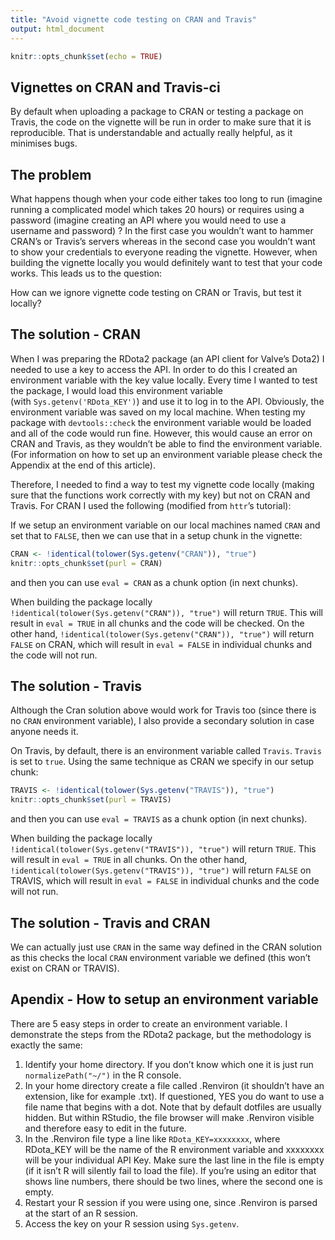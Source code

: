 ```yaml
---
title: "Avoid vignette code testing on CRAN and Travis"
output: html_document
---
```


```r
knitr::opts_chunk$set(echo = TRUE)
```

## Vignettes on CRAN and Travis-ci

By default when uploading a package to CRAN or testing a package on Travis, the code on the 
vignette will be run in order to make sure that it is reproducible. That is understandable and 
actually really helpful, as it minimises bugs. 

## The problem

What happens though when your code either takes too long to run (imagine running a complicated
model which takes 20 hours) or requires using a password (imagine creating an API where you would 
need to use a username and password) ? In the first case you wouldn't want to hammer CRAN's 
or Travis's servers whereas in the second case you wouldn't want to show your credentials to 
everyone reading the vignette. However, when building the vignette locally you would definitely want to 
test that your code works. This leads us to the question:

How can we ignore vignette code testing on CRAN or Travis, but test it locally?

## The solution - CRAN

When I was preparing the RDota2 package (an API client for Valve's Dota2) I needed to use a key to
access the API. In order to do this I created an environment variable with the key value locally. 
Every time I wanted to test the package, I would load this environment variable  
(with `Sys.getenv('RDota_KEY')`) and use it to log in to the API. Obviously, the environment 
variable was saved on my local machine. When testing my package with `devtools::check` the 
environment variable would be loaded and all of the code would run fine. However, this would 
cause an error on CRAN and Travis, as they wouldn't be able to find the environment variable. 
(For information on how to set up an environment variable please check the Appendix at the end of 
this article).

Therefore, I needed to find a way to test my vignette code locally (making sure that the functions
work correctly with my key) but not on CRAN and Travis. For CRAN I used the following 
(modified from `httr`'s tutorial):

If we setup an environment variable on our local machines named `CRAN` and set that to `FALSE`,
then we can use that in a setup chunk in the vignette:

```r
CRAN <- !identical(tolower(Sys.getenv("CRAN")), "true")
knitr::opts_chunk$set(purl = CRAN)
```

and then you can use `eval = CRAN` as a chunk option (in next chunks).

When building the package locally `!identical(tolower(Sys.getenv("CRAN")), "true")` will return
`TRUE`. This will result in `eval = TRUE` in all chunks and the code will be checked. On the other 
hand, `!identical(tolower(Sys.getenv("CRAN")), "true")` will return `FALSE` on CRAN, 
which will result in `eval = FALSE` in individual chunks and the code will not run.

## The solution - Travis

Although the Cran solution above would work for Travis too (since there is no `CRAN` environment
variable), I also provide a secondary solution in case anyone needs it.

On Travis, by default, there is an environment variable called `Travis`. `Travis` is set to `true`. 
Using the same technique as CRAN we specify in our setup chunk:

```r
TRAVIS <- !identical(tolower(Sys.getenv("TRAVIS")), "true")
knitr::opts_chunk$set(purl = TRAVIS)
```

and then you can use `eval = TRAVIS` as a chunk option (in next chunks).

When building the package locally `!identical(tolower(Sys.getenv("TRAVIS")), "true")` will return
`TRUE`. This will result in `eval = TRUE` in all chunks. On the other hand, 
`!identical(tolower(Sys.getenv("TRAVIS")), "true")` will return `FALSE` on TRAVIS, 
which will result in `eval = FALSE` in individual chunks and the code will not run.

## The solution - Travis and CRAN

We can actually just use `CRAN` in the same way defined in the CRAN solution as this checks the
local `CRAN` environment variable we defined (this won't exist on CRAN or TRAVIS).

## Apendix - How to setup an environment variable

There are 5 easy steps in order to create an environment variable. I demonstrate the steps from 
the RDota2 package, but the methodology is exactly the same:

1. Identify your home directory. If you don't know which one it is just run `normalizePath("~/")` in the R console. 
2. In your home directory create a file called .Renviron (it shouldn't have an extension, like for example .txt). If questioned, YES you do want to use a file name that begins with a dot. Note that by default dotfiles are usually hidden. But within RStudio, the file browser will make .Renviron visible and therefore easy to edit in the future.
3. In the .Renviron file type a line like `RDota_KEY=xxxxxxxx`, where RDota_KEY will be the name of the R environment variable and xxxxxxxx will be your individual API Key. Make sure the last line in the file is empty (if it isn't R will silently fail to load the file). If you're using an editor that shows line numbers, there should be two lines, where the second one is empty.
4. Restart your R session if you were using one, since .Renviron is parsed at the start of an R session.
5. Access the key on your R session using `Sys.getenv`.